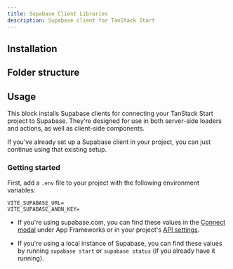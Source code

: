 ```yaml
---
title: Supabase Client Libraries
description: Supabase client for TanStack Start
---
```


## Installation

<BlockItem name="supabase-client-tanstack" description="Supabase Client for TanStack Start" />

## Folder structure

<RegistryBlock itemName="supabase-client-tanstack" />

## Usage

This block installs Supabase clients for connecting your TanStack Start project to Supabase. They're designed for use in both server-side loaders and actions, as well as client-side components.

If you've already set up a Supabase client in your project, you can just continue using that existing setup.

### Getting started

First, add a `.env` file to your project with the following environment variables:

```env
VITE_SUPABASE_URL=
VITE_SUPABASE_ANON_KEY=
```

- If you're using supabase.com, you can find these values in the [Connect modal](https://supabase.com/dashboard/project/_?showConnect=true) under App Frameworks or in your project's [API settings](https://supabase.com/dashboard/project/_/settings/api).

- If you're using a local instance of Supabase, you can find these values by running `supabase start` or `supabase status` (if you already have it running).
